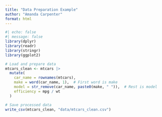 ```yaml
---
title: "Data Preparation Example"
author: "Amanda Carpenter"
format: html
---
```


```r
#| echo: false
#| message: false
library(dplyr)
library(readr)
library(stringr)
library(ggplot2)
```

```r
# Load and prepare data
mtcars_clean <- mtcars |>
  mutate(
    car_name = rownames(mtcars),
    make = word(car_name, 1),  # First word is make
    model = str_remove(car_name, paste0(make, " ")),  # Rest is model
    efficiency = mpg / wt
  )

# Save processed data
write_csv(mtcars_clean, "data/mtcars_clean.csv")
```
